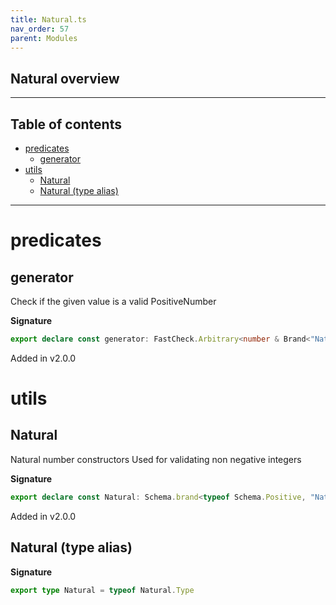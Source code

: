 ```yaml
---
title: Natural.ts
nav_order: 57
parent: Modules
---
```


## Natural overview

---

<h2 className="text-delta">Table of contents</h2>

- [predicates](#predicates)
  - [generator](#generator)
- [utils](#utils)
  - [Natural](#natural)
  - [Natural (type alias)](#natural-type-alias)

---

# predicates

## generator

Check if the given value is a valid PositiveNumber

**Signature**

```ts
export declare const generator: FastCheck.Arbitrary<number & Brand<"Natural">>
```

Added in v2.0.0

# utils

## Natural

Natural number constructors
Used for validating non negative integers

**Signature**

```ts
export declare const Natural: Schema.brand<typeof Schema.Positive, "Natural">
```

Added in v2.0.0

## Natural (type alias)

**Signature**

```ts
export type Natural = typeof Natural.Type
```
